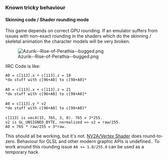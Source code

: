 {{Game}}
=== Known tricky behaviour ===

==== Skinning code / Shader rounding mode ====

This game depends on correct GPU rounding. If an emulator suffers from issues with non-exact rounding in the shaders which do the skinning / skeletal animation the character models will be very broken.

[[File:Azurik--Rise-of-Perathia--bugged.png]]


IIRC Code is like:

 A0 = c[113].x + c[113].z = 18
 *do stuff with c[96+A0] to c[98+A0]*
 
 A0 = c[113].x + c[113].z = 21
 *do stuff with c[96+A0] to c[98+A0]* 
 
 A0 = c[113].y * v2
 *do stuff with c[96+A0] to c[98+A0]*
 
 c[113] is vec4(15, 765, 3, 0). 765 = 3*255.
 v2 is GL_UNSIGNED_BYTE, normalized => v2 = raw/255.
 A0 = 765 * raw/255 = 3*raw.

This should all be working, but it's not. [[NV2A/Vertex Shader]] does round-to-zero. Behaviour for GLSL and other modern graphic APIs is undefined..
To work around this rounding issue <code>A0 += 1.0/255.0</code> can be used as a temporary hack